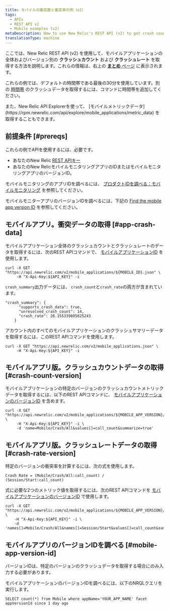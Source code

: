 ```yaml
---
title: モバイルの衝突数と衝突率の例（v2）
tags:
  - APIs
  - REST API v2
  - Mobile examples (v2)
metaDescription: How to use New Relic's REST API (v2) to get crash count and crash rate data for the overall mobile app or a specific version.
translationType: machine
---
```


ここでは、New Relic REST API (v2) を使用して、モバイルアプリケーションの全体およびバージョン別の **クラッシュカウント** および **クラッシュレート** を取得する方法を説明します。これらの情報は、右上の [**まとめ** ページ](/docs/mobile-monitoring/mobile-monitoring-ui/mobile-app-pages/mobile-apps-overview-page) に表示されます。

これらの例では、デフォルトの時間帯である最後の30分を使用しています。別の [時間帯](/docs/apis/rest-api-v2/requirements/specifying-time-range-v2) のクラッシュデータを取得するには、コマンドに時間帯を追加してください。

<Callout variant="tip">
  また、New Relic API Explorerを使って、 [モバイルメトリックデータ](https://rpm.newrelic.com/api/explore/mobile_applications/metric_data) を取得することもできます。
</Callout>

## 前提条件 [#prereqs]

これらの例でAPIを使用するには、必要です。

* あなたのNew Relic [REST APIキー](/docs/apis/rest-api-v2/requirements/rest-api-key)
* あなたのNew RelicモバイルモニタリングアプリのIDまたはモバイルモニタリングアプリのバージョンID。

モバイルモニタリングのアプリIDを調べるには、 [プロダクトIDを調べる：モバイルモニタリング](/docs/apis/rest-api-v2/requirements/finding-product-id#mobile) を参照してください。

モバイルモニターアプリのバージョンIDを調べるには、下記の [Find the mobile app version ID](#mobile-app-version-id) を参照してください。

## モバイルアプリ。衝突データの取得 [#app-crash-data]

モバイルアプリケーション全体のクラッシュカウントとクラッシュレートのデータを取得するには、次のREST APIコマンドで、 [モバイルアプリケーションID](/docs/apis/rest-api-v2/requirements/finding-product-id#mobile) を使用します。

```
curl -X GET "https://api.newrelic.com/v2/mobile_applications/${MOBILE_ID}.json" \
     -H "X-Api-Key:${API_KEY}" -i
```

`crash_summary`出力データには、 `crash_count`と`crash_rate`の両方が含まれています。

```
"crash_summary": {
      "supports_crash_data": true,
      "unresolved_crash_count": 14,
      "crash_rate": 28.155339805825243
    }
```

アカウント内のすべてのモバイルアプリケーションのクラッシュサマリーデータを取得するには、このREST APIコマンドを使用します。

```
curl -X GET "https://api.newrelic.com/v2/mobile_applications.json" \
     -H "X-Api-Key:${API_KEY}" -i
```

## モバイルアプリ版。クラッシュカウントデータの取得 [#crash-count-version]

モバイルアプリケーションの特定のバージョンのクラッシュカウントメトリックデータを取得するには、以下のREST APIコマンドに、 [モバイルアプリケーションのバージョンID](#mobile-app-version-id) を含めます。

```
curl -X GET "https://api.newrelic.com/v2/mobile_applications/${MOBILE_APP_VERSION}/metrics/data.json" \
     -H "X-Api-Key:${API_KEY}" -i \
     -d 'name=Mobile/Crash/All&values[]=call_count&summarize=true'
```

## モバイルアプリ版。クラッシュレートデータの取得 [#crash-rate-version]

特定のバージョンの衝突率を計算するには、次の式を使用します。

```
Crash Rate = (Mobile/Crash/All:call_count) / (Session/Start:call_count)
```

式に必要な2つのメトリック値を取得するには、次のREST APIコマンドを [モバイルアプリケーションのバージョンID](#mobile-app-version-id) で使用します。

```
curl -X GET "https://api.newrelic.com/v2/mobile_applications/${MOBILE_APP_VERSION}/metrics/data.json" \
    -H "X-Api-Key:${API_KEY}" -i \
    -d 'names[]=Mobile/Crash/All&names[]=Session/Start&values[]=call_count&summarize=true'
```

## モバイルアプリのバージョンIDを調べる [#mobile-app-version-id]

<Callout variant="important">
  バージョンIDは、特定のバージョンのクラッシュデータを取得する場合にのみ入力する必要があります。
</Callout>

モバイルアプリケーションのバージョンIDを調べるには、以下のNRQLクエリを実行します。

```
SELECT count(*) from Mobile where appName='YOUR_APP_NAME' facet appVersionId since 1 day ago

```